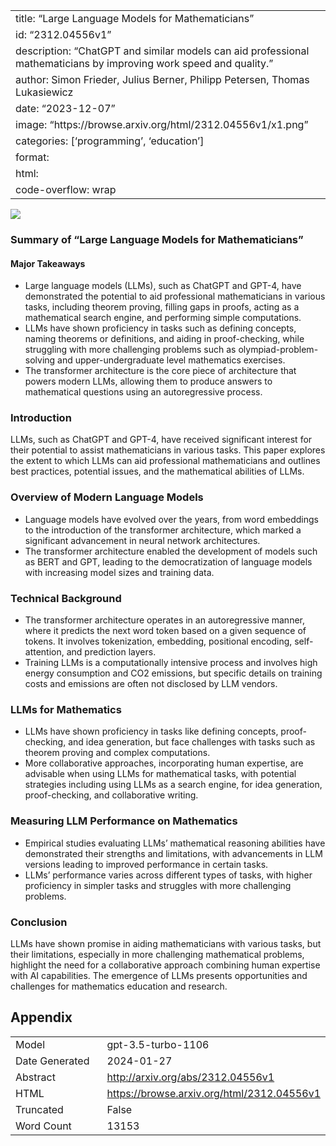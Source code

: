 
---
title: "Large Language Models for Mathematicians"
id: "2312.04556v1"
description: "ChatGPT and similar models can aid professional mathematicians by improving work speed and quality."
author: Simon Frieder, Julius Berner, Philipp Petersen, Thomas Lukasiewicz
date: "2023-12-07"
image: "https://browse.arxiv.org/html/2312.04556v1/x1.png"
categories: ['programming', 'education']
format:
  html:
    code-overflow: wrap
---

![](https://browse.arxiv.org/html/2312.04556v1/x1.png)

### Summary of "Large Language Models for Mathematicians"

#### Major Takeaways
- Large language models (LLMs), such as ChatGPT and GPT-4, have demonstrated the potential to aid professional mathematicians in various tasks, including theorem proving, filling gaps in proofs, acting as a mathematical search engine, and performing simple computations.
- LLMs have shown proficiency in tasks such as defining concepts, naming theorems or definitions, and aiding in proof-checking, while struggling with more challenging problems such as olympiad-problem-solving and upper-undergraduate level mathematics exercises.
- The transformer architecture is the core piece of architecture that powers modern LLMs, allowing them to produce answers to mathematical questions using an autoregressive process.

### Introduction
LLMs, such as ChatGPT and GPT-4, have received significant interest for their potential to assist mathematicians in various tasks. This paper explores the extent to which LLMs can aid professional mathematicians and outlines best practices, potential issues, and the mathematical abilities of LLMs.

### Overview of Modern Language Models
- Language models have evolved over the years, from word embeddings to the introduction of the transformer architecture, which marked a significant advancement in neural network architectures.
- The transformer architecture enabled the development of models such as BERT and GPT, leading to the democratization of language models with increasing model sizes and training data.

### Technical Background
- The transformer architecture operates in an autoregressive manner, where it predicts the next word token based on a given sequence of tokens. It involves tokenization, embedding, positional encoding, self-attention, and prediction layers.
- Training LLMs is a computationally intensive process and involves high energy consumption and CO2 emissions, but specific details on training costs and emissions are often not disclosed by LLM vendors.

### LLMs for Mathematics
- LLMs have shown proficiency in tasks like defining concepts, proof-checking, and idea generation, but face challenges with tasks such as theorem proving and complex computations.
- More collaborative approaches, incorporating human expertise, are advisable when using LLMs for mathematical tasks, with potential strategies including using LLMs as a search engine, for idea generation, proof-checking, and collaborative writing.

### Measuring LLM Performance on Mathematics
- Empirical studies evaluating LLMs' mathematical reasoning abilities have demonstrated their strengths and limitations, with advancements in LLM versions leading to improved performance in certain tasks.
- LLMs' performance varies across different types of tasks, with higher proficiency in simpler tasks and struggles with more challenging problems.

### Conclusion
LLMs have shown promise in aiding mathematicians with various tasks, but their limitations, especially in more challenging mathematical problems, highlight the need for a collaborative approach combining human expertise with AI capabilities. The emergence of LLMs presents opportunities and challenges for mathematics education and research.

## Appendix

|          |          |
|----------|----------|
| Model     | gpt-3.5-turbo-1106       |
| Date Generated     | 2024-01-27       |
| Abstract | [http://arxiv.org/abs/2312.04556v1](http://arxiv.org/abs/2312.04556v1)        |
| HTML     | [https://browse.arxiv.org/html/2312.04556v1](https://browse.arxiv.org/html/2312.04556v1)       |
| Truncated       | False       |
| Word Count       | 13153       |